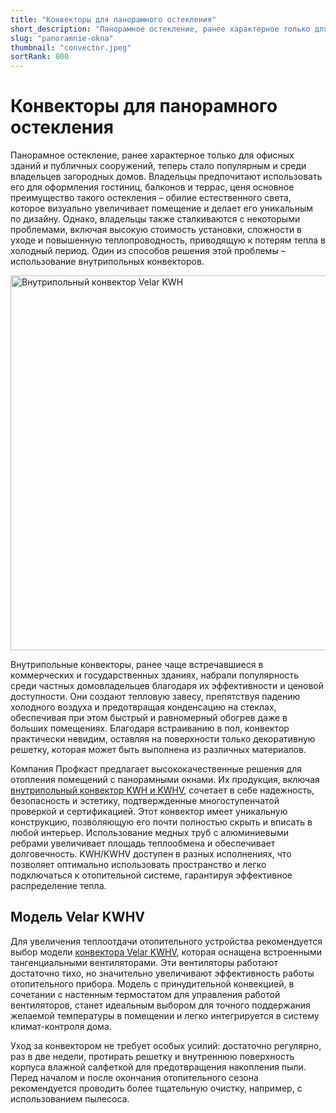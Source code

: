 ```yaml
---
title: "Конвекторы для панорамного остекления"
short_description: "Панорамное остекление, ранее характерное только для офисных зданий и публичных сооружений, теперь стало популярным и среди владельцев загородных домов."
slug: "panoramnie-okna"
thumbnail: "convector.jpeg"
sortRank: 800
---
```


# Конвекторы для панорамного остекления

Панорамное остекление, ранее характерное только для офисных зданий и публичных сооружений, теперь стало популярным и среди владельцев загородных домов. Владельцы предпочитают использовать его для оформления гостиниц, балконов и террас, ценя основное преимущество такого остекления – обилие естественного света, которое визуально увеличивает помещение и делает его уникальным по дизайну. Однако, владельцы также сталкиваются с некоторыми проблемами, включая высокую стоимость установки, сложности в уходе и повышенную теплопроводность, приводящую к потерям тепла в холодный период. Один из способов решения этой проблемы – использование внутрипольных конвекторов.

<div class="flex align-middle justify-center items-center">
  <img
    src="/images/articles/velar-kwh.jpg"
    width="600"
    height="600"
    alt="Внутрипольный конвектор Velar KWH"
    class="rounded-xl "
  />
</div>

Внутрипольные конвекторы, ранее чаще встречавшиеся в коммерческих и государственных зданиях, набрали популярность среди частных домовладельцев благодаря их эффективности и ценовой доступности. Они создают тепловую завесу, препятствуя падению холодного воздуха и предотвращая конденсацию на стеклах, обеспечивая при этом быстрый и равномерный обогрев даже в больших помещениях. Благодаря встраиванию в пол, конвектор практически невидим, оставляя на поверхности только декоративную решетку, которая может быть выполнена из различных материалов.

Компания Профкаст предлагает высококачественные решения для отопления помещений с панорамными окнами. Их продукция, включая [<span class="text-red-500 hover:underline">внутрипольный конвектор KWH и KWHV</span>](/convector), сочетает в себе надежность, безопасность и эстетику, подтвержденные многоступенчатой проверкой и сертификацией. Этот конвектор имеет уникальную конструкцию, позволяющую его почти полностью скрыть и вписать в любой интерьер. Использование медных труб с алюминиевыми ребрами увеличивает площадь теплообмена и обеспечивает долговечность. KWH/KWHV доступен в разных исполнениях, что позволяет оптимально использовать пространство и легко подключаться к отопительной системе, гарантируя эффективное распределение тепла.



## Модель Velar KWHV

Для увеличения теплоотдачи отопительного устройства рекомендуется выбор модели [<span class="text-red-500 hover:underline">конвектора Velar KWHV</span>](/model/kwhv), которая оснащена встроенными тангенциальными вентиляторами. Эти вентиляторы работают достаточно тихо, но значительно увеличивают эффективность работы отопительного прибора. Модель с принудительной конвекцией, в сочетании с настенным термостатом для управления работой вентиляторов, станет идеальным выбором для точного поддержания желаемой температуры в помещении и легко интегрируется в систему климат-контроля дома.

Уход за конвектором не требует особых усилий: достаточно регулярно, раз в две недели, протирать решетку и внутреннюю поверхность корпуса влажной салфеткой для предотвращения накопления пыли. Перед началом и после окончания отопительного сезона рекомендуется проводить более тщательную очистку, например, с использованием пылесоса.